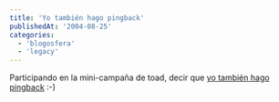 ```yaml
---
title: 'Yo también hago pingback'
publishedAt: '2004-08-25'
categories:
  - 'blogosfera'
  - 'legacy'
---
```


Participando en la mini-campaña de toad, decir que [yo también hago pingback](http://python.dns-nac-zone.com/~toad/lechuga/?cats=yo_hago_pingback_y_t-82) :-)
